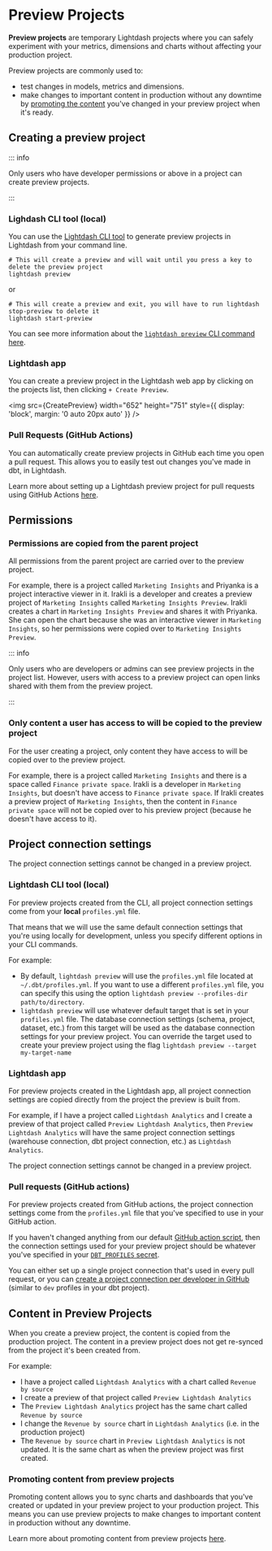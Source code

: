
# Preview Projects

**Preview projects** are temporary Lightdash projects where you can safely experiment with your metrics, dimensions and charts without affecting your production project. 

Preview projects are commonly used to:
- test changes in models, metrics and dimensions.
- make changes to important content in production without any downtime by [promoting the content](/guides/how-to-promote-content) you've changed in your preview project when it's ready.

## Creating a preview project

::: info

Only users who have developer permissions or above in a project can create preview projects.

:::

### Lighdash CLI tool (local)

You can use the [Lightdash CLI tool](/guides/cli/how-to-install-the-lightdash-cli) to generate preview projects in Lightdash from your command line. 

```shell
# This will create a preview and will wait until you press a key to delete the preview project
lightdash preview
```

or

```shell
# This will create a preview and exit, you will have to run lightdash stop-preview to delete it
lightdash start-preview
```

You can see more information about the [`lightdash preview` CLI command here](/references/lightdash-cli#lightdash-preview).

### Lightdash app

You can create a preview project in the Lightdash web app by clicking on the projects list, then clicking `+ Create Preview`. 

<img
  src={CreatePreview}
  width="652"
  height="751"
  style={{ display: 'block', margin: '0 auto 20px auto' }}
/>

### Pull Requests (GitHub Actions)

You can automatically create preview projects in GitHub each time you open a pull request. This allows you to easily test out changes you've made in dbt, in Lightdash. 

Learn more about setting up a Lightdash preview project for pull requests using GitHub Actions [here](/guides/cli/how-to-use-lightdash-preview#set-up-developer-previews-on-your-pull-requests).

## Permissions

### Permissions are copied from the parent project

All permissions from the parent project are carried over to the preview project.

For example, there is a project called `Marketing Insights` and Priyanka is a project interactive viewer in it. Irakli is a developer and creates a preview project of `Marketing Insights` called `Marketing Insights Preview`. Irakli creates a chart in `Marketing Insights Preview` and shares it with Priyanka. She can open the chart because she was an interactive viewer in `Marketing Insights`, so her permissions were copied over to `Marketing Insights Preview`. 

::: info

Only users who are developers or admins can see preview projects in the project list. However, users with access to a preview project can open links shared with them from the preview project.

:::

### Only content a user has access to will be copied to the preview project

For the user creating a project, only content they have access to will be copied over to the preview project.

For example, there is a project called `Marketing Insights` and there is a space called `Finance private space`. Irakli is a developer in `Marketing Insights`, but doesn't have access to `Finance private space`. If Irakli creates a preview project of `Marketing Insights`, then the content in `Finance private space` will not be copied over to his preview project (because he doesn't have access to it). 

## Project connection settings 

The project connection settings cannot be changed in a preview project.

### Lightdash CLI tool (local)

For preview projects created from the CLI, all project connection settings come from your **local** `profiles.yml` file. 

That means that we will use the same default connection settings that you're using locally for development, unless you specify different options in your CLI commands. 

For example:
- By default, `lightdash preview` will use the `profiles.yml` file located at `~/.dbt/profiles.yml`. If you want to use a different `profiles.yml` file, you can specify this using the option `lightdash preview --profiles-dir path/to/directory`.  
- `lightdash preview` will use whatever default target that is set in your `profiles.yml` file. The database connection settings (schema, project, dataset, etc.) from this target will be used as the database connection settings for your preview project. You can override the target used to create your preview project using the flag `lightdash preview --target my-target-name`  

### Lightdash app

For preview projects created in the Lightdash app, all project connection settings are copied directly from the project the preview is built from. 

For example, if I have a project called `Lightdash Analytics` and I create a preview of that project called `Preview Lightdash Analytics`, then `Preview Lightdash Analytics` will have the same project connection settings (warehouse connection, dbt project connection, etc.) as `Lightdash Analytics`.

The project connection settings cannot be changed in a preview project.

### Pull requests (GitHub actions) 

For preview projects created from GitHub actions, the project connection settings come from the `profiles.yml` file that you've specified to use in your GitHub action. 

If you haven't changed anything from our default [GitHub action script](https://github.com/lightdash/cli-actions/blob/main/start-preview.yml), then the connection settings used for your preview project should be whatever you've specified in your [`DBT_PROFILES` secret](/guides/cli/how-to-use-lightdash-preview#dbt_profiles).

You can either set up a single project connection that's used in every pull request, or you can [create a project connection per developer in GitHub](/guides/cli/how-to-use-lightdash-preview#how-to-use-the-developer-credentials-in-your-preview-project) (similar to `dev` profiles in your dbt project).

## Content in Preview Projects

When you create a preview project, the content is copied from the production project. The content in a preview project does not get re-synced from the project it's been created from. 

For example:
- I have a project called `Lightdash Analytics` with a chart called `Revenue by source` 
- I create a preview of that project called `Preview Lightdash Analytics`
- The `Preview Lightdash Analytics` project has the same chart called `Revenue by source` 
- I change the `Revenue by source` chart in `Lightdash Analytics` (i.e. in the production project)
- The `Revenue by source` chart in `Preview Lightdash Analytics` is not updated. It is the same chart as when the preview project was first created. 

### Promoting content from preview projects

Promoting content allows you to sync charts and dashboards that you've created or updated in your preview project to your production project. This means you can use preview projects to make changes to important content in production without any downtime.

Learn more about promoting content from preview projects [here](/guides/how-to-promote-content).